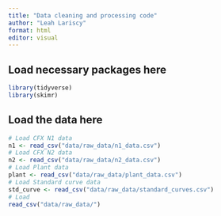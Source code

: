 ```yaml
---
title: "Data cleaning and processing code"
author: "Leah Lariscy"
format: html
editor: visual
---
```


## Load necessary packages here

```r
library(tidyverse)
library(skimr)
```

## Load the data here

```r
# Load CFX N1 data
n1 <- read_csv("data/raw_data/n1_data.csv")
# Load CFX N2 data
n2 <- read_csv("data/raw_data/n2_data.csv")
# Load Plant data
plant <- read_csv("data/raw_data/plant_data.csv")
# Load Standard curve data
std_curve <- read_csv("data/raw_data/standard_curves.csv")
# Load 
read_csv("data/raw_data/")
```
